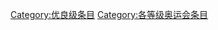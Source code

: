 {{catmore1|[[WikiProject:奥运会|WikiProject:奥运会]]}}
{{Articles by Quality|topic=奥运会|project=奥运会|format=TOC}}
{{empty category}}

[[Category:优良级条目|Category:优良级条目]]
[[Category:各等级奥运会条目|Category:各等级奥运会条目]]